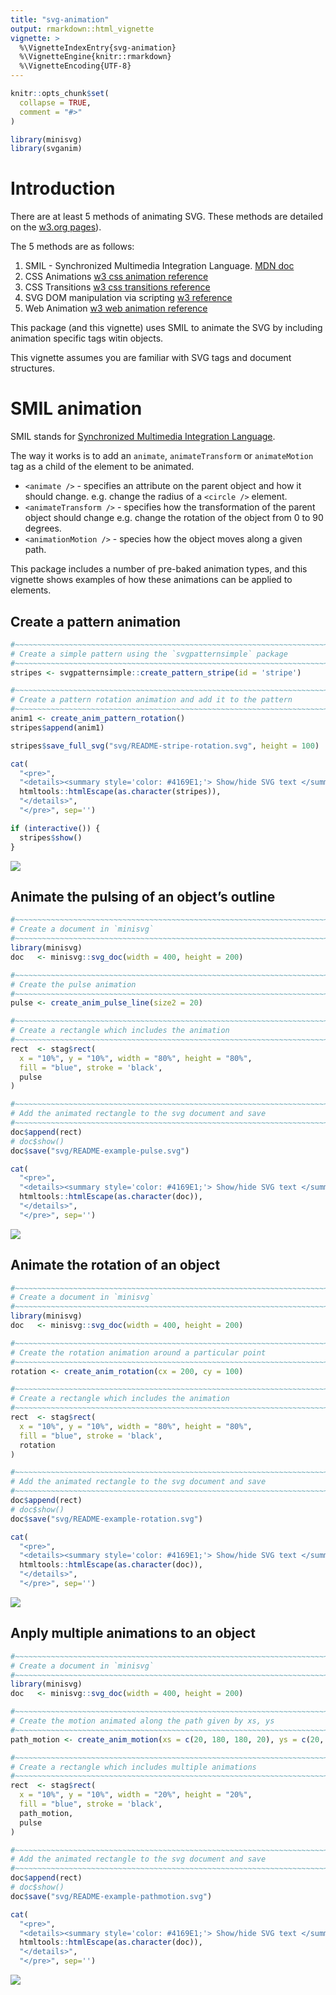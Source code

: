 ```yaml
---
title: "svg-animation"
output: rmarkdown::html_vignette
vignette: >
  %\VignetteIndexEntry{svg-animation}
  %\VignetteEngine{knitr::rmarkdown}
  %\VignetteEncoding{UTF-8}
---
```


```r
knitr::opts_chunk$set(
  collapse = TRUE,
  comment = "#>"
)
```

```r
library(minisvg)
library(svganim)
```



Introduction
==============================================================================

There are at least 5 methods of animating SVG. These methods are detailed on the [w3.org pages](https://www.w3.org/TR/SVG/animate.html)).

The 5 methods are as follows:

1. SMIL - Synchronized Multimedia Integration Language.  [MDN doc](https://developer.mozilla.org/en-US/docs/Web/SVG/SVG_animation_with_SMIL)
2. CSS Animations [w3 css animation reference](https://www.w3.org/TR/css-animations-1/)
3. CSS Transitions [w3 css transitions reference](https://www.w3.org/TR/css-transitions-1/)
4. SVG DOM manipulation via scripting  [w3 reference](https://www.w3.org/TR/SVG/types.html#SVGDOMOverview)
5. Web Animation [w3 web animation reference](https://www.w3.org/TR/web-animations-1/)

This package (and this vignette) uses SMIL to animate the SVG by including animation specific tags
witin objects.

This vignette assumes you are familiar with SVG tags and document structures.



SMIL animation
==============================================================================

SMIL stands for [Synchronized Multimedia Integration Language](http://www.w3.org/TR/REC-smil).

The way it works is to add an `animate`, `animateTransform` or `animateMotion` tag
as a child of the element to be animated.

* `<animate />` - specifies an attribute on the parent object and how it should change. e.g.
   change the radius of a `<circle />` element.
* `<animateTransform />` - specifies how the transformation of the parent object should
   change e.g. change the rotation of the object from 0 to 90 degrees.
* `<animationMotion />` - species how the object moves along a given path.


This package includes a number of pre-baked animation types, and this
vignette shows examples of how these animations can 
be applied to elements.



## Create a pattern animation

```r
#~~~~~~~~~~~~~~~~~~~~~~~~~~~~~~~~~~~~~~~~~~~~~~~~~~~~~~~~~~~~~~~~~~~~~~~~~~~~~
# Create a simple pattern using the `svgpatternsimple` package
#~~~~~~~~~~~~~~~~~~~~~~~~~~~~~~~~~~~~~~~~~~~~~~~~~~~~~~~~~~~~~~~~~~~~~~~~~~~~~
stripes <- svgpatternsimple::create_pattern_stripe(id = 'stripe')

#~~~~~~~~~~~~~~~~~~~~~~~~~~~~~~~~~~~~~~~~~~~~~~~~~~~~~~~~~~~~~~~~~~~~~~~~~~~~~
# Create a pattern rotation animation and add it to the pattern
#~~~~~~~~~~~~~~~~~~~~~~~~~~~~~~~~~~~~~~~~~~~~~~~~~~~~~~~~~~~~~~~~~~~~~~~~~~~~~
anim1 <- create_anim_pattern_rotation()
stripes$append(anim1)

stripes$save_full_svg("svg/README-stripe-rotation.svg", height = 100)
```


```r
cat(
  "<pre>",
  "<details><summary style='color: #4169E1;'> Show/hide SVG text </summary>",
  htmltools::htmlEscape(as.character(stripes)),
  "</details>",
  "</pre>", sep='')
```


```r
if (interactive()) {
  stripes$show()
} 
```

<img src="svg/README-stripe-rotation.svg" />



## Animate the pulsing of an object's outline

```r
#~~~~~~~~~~~~~~~~~~~~~~~~~~~~~~~~~~~~~~~~~~~~~~~~~~~~~~~~~~~~~~~~~~~~~~~~~~~~~
# Create a document in `minisvg`
#~~~~~~~~~~~~~~~~~~~~~~~~~~~~~~~~~~~~~~~~~~~~~~~~~~~~~~~~~~~~~~~~~~~~~~~~~~~~~
library(minisvg)
doc   <- minisvg::svg_doc(width = 400, height = 200)

#~~~~~~~~~~~~~~~~~~~~~~~~~~~~~~~~~~~~~~~~~~~~~~~~~~~~~~~~~~~~~~~~~~~~~~~~~~~~~
# Create the pulse animation
#~~~~~~~~~~~~~~~~~~~~~~~~~~~~~~~~~~~~~~~~~~~~~~~~~~~~~~~~~~~~~~~~~~~~~~~~~~~~~
pulse <- create_anim_pulse_line(size2 = 20)

#~~~~~~~~~~~~~~~~~~~~~~~~~~~~~~~~~~~~~~~~~~~~~~~~~~~~~~~~~~~~~~~~~~~~~~~~~~~~~
# Create a rectangle which includes the animation
#~~~~~~~~~~~~~~~~~~~~~~~~~~~~~~~~~~~~~~~~~~~~~~~~~~~~~~~~~~~~~~~~~~~~~~~~~~~~~
rect  <- stag$rect(
  x = "10%", y = "10%", width = "80%", height = "80%",
  fill = "blue", stroke = 'black',
  pulse
)

#~~~~~~~~~~~~~~~~~~~~~~~~~~~~~~~~~~~~~~~~~~~~~~~~~~~~~~~~~~~~~~~~~~~~~~~~~~~~~
# Add the animated rectangle to the svg document and save
#~~~~~~~~~~~~~~~~~~~~~~~~~~~~~~~~~~~~~~~~~~~~~~~~~~~~~~~~~~~~~~~~~~~~~~~~~~~~~
doc$append(rect)
# doc$show()
doc$save("svg/README-example-pulse.svg")
```


```r
cat(
  "<pre>",
  "<details><summary style='color: #4169E1;'> Show/hide SVG text </summary>",
  htmltools::htmlEscape(as.character(doc)),
  "</details>",
  "</pre>", sep='')
```


<img src="svg/README-example-pulse.svg" />



## Animate the rotation of an object

```r
#~~~~~~~~~~~~~~~~~~~~~~~~~~~~~~~~~~~~~~~~~~~~~~~~~~~~~~~~~~~~~~~~~~~~~~~~~~~~~
# Create a document in `minisvg`
#~~~~~~~~~~~~~~~~~~~~~~~~~~~~~~~~~~~~~~~~~~~~~~~~~~~~~~~~~~~~~~~~~~~~~~~~~~~~~
library(minisvg)
doc   <- minisvg::svg_doc(width = 400, height = 200)

#~~~~~~~~~~~~~~~~~~~~~~~~~~~~~~~~~~~~~~~~~~~~~~~~~~~~~~~~~~~~~~~~~~~~~~~~~~~~~
# Create the rotation animation around a particular point
#~~~~~~~~~~~~~~~~~~~~~~~~~~~~~~~~~~~~~~~~~~~~~~~~~~~~~~~~~~~~~~~~~~~~~~~~~~~~~
rotation <- create_anim_rotation(cx = 200, cy = 100)

#~~~~~~~~~~~~~~~~~~~~~~~~~~~~~~~~~~~~~~~~~~~~~~~~~~~~~~~~~~~~~~~~~~~~~~~~~~~~~
# Create a rectangle which includes the animation
#~~~~~~~~~~~~~~~~~~~~~~~~~~~~~~~~~~~~~~~~~~~~~~~~~~~~~~~~~~~~~~~~~~~~~~~~~~~~~
rect  <- stag$rect(
  x = "10%", y = "10%", width = "80%", height = "80%",
  fill = "blue", stroke = 'black',
  rotation
)

#~~~~~~~~~~~~~~~~~~~~~~~~~~~~~~~~~~~~~~~~~~~~~~~~~~~~~~~~~~~~~~~~~~~~~~~~~~~~~
# Add the animated rectangle to the svg document and save
#~~~~~~~~~~~~~~~~~~~~~~~~~~~~~~~~~~~~~~~~~~~~~~~~~~~~~~~~~~~~~~~~~~~~~~~~~~~~~
doc$append(rect)
# doc$show()
doc$save("svg/README-example-rotation.svg")
```


```r
cat(
  "<pre>",
  "<details><summary style='color: #4169E1;'> Show/hide SVG text </summary>",
  htmltools::htmlEscape(as.character(doc)),
  "</details>",
  "</pre>", sep='')
```


<img src="svg/README-example-rotation.svg" />



## Anply multiple animations to an object

```r
#~~~~~~~~~~~~~~~~~~~~~~~~~~~~~~~~~~~~~~~~~~~~~~~~~~~~~~~~~~~~~~~~~~~~~~~~~~~~~
# Create a document in `minisvg`
#~~~~~~~~~~~~~~~~~~~~~~~~~~~~~~~~~~~~~~~~~~~~~~~~~~~~~~~~~~~~~~~~~~~~~~~~~~~~~
library(minisvg)
doc   <- minisvg::svg_doc(width = 400, height = 200)

#~~~~~~~~~~~~~~~~~~~~~~~~~~~~~~~~~~~~~~~~~~~~~~~~~~~~~~~~~~~~~~~~~~~~~~~~~~~~~
# Create the motion animated along the path given by xs, ys
#~~~~~~~~~~~~~~~~~~~~~~~~~~~~~~~~~~~~~~~~~~~~~~~~~~~~~~~~~~~~~~~~~~~~~~~~~~~~~
path_motion <- create_anim_motion(xs = c(20, 180, 180, 20), ys = c(20, 20, 80, 80))

#~~~~~~~~~~~~~~~~~~~~~~~~~~~~~~~~~~~~~~~~~~~~~~~~~~~~~~~~~~~~~~~~~~~~~~~~~~~~~
# Create a rectangle which includes multiple animations
#~~~~~~~~~~~~~~~~~~~~~~~~~~~~~~~~~~~~~~~~~~~~~~~~~~~~~~~~~~~~~~~~~~~~~~~~~~~~~
rect  <- stag$rect(
  x = "10%", y = "10%", width = "20%", height = "20%",
  fill = "blue", stroke = 'black',
  path_motion, 
  pulse
)

#~~~~~~~~~~~~~~~~~~~~~~~~~~~~~~~~~~~~~~~~~~~~~~~~~~~~~~~~~~~~~~~~~~~~~~~~~~~~~
# Add the animated rectangle to the svg document and save
#~~~~~~~~~~~~~~~~~~~~~~~~~~~~~~~~~~~~~~~~~~~~~~~~~~~~~~~~~~~~~~~~~~~~~~~~~~~~~
doc$append(rect)
# doc$show()
doc$save("svg/README-example-pathmotion.svg")
```


```r
cat(
  "<pre>",
  "<details><summary style='color: #4169E1;'> Show/hide SVG text </summary>",
  htmltools::htmlEscape(as.character(doc)),
  "</details>",
  "</pre>", sep='')
```


<img src="svg/README-example-pathmotion.svg" />















